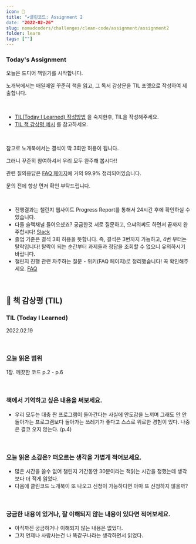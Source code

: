 ```yaml
---
icon: 📝
title: "✔️클린코드: Assignment 2
date: "2022-02-26"
slug: nomadcoders/challenges/clean-code/assignment/assignment2
folder: learn
tags: [""]
---
```


### **Today's Assignment**

오늘은 드디어 책읽기를 시작합니다.

노개북에서는 매일매일 꾸준히 책을 읽고, 그 독서 감상문을 TIL 포멧으로 작성하여 제출합니다.

<br />

- [TIL(Today I Learned) 작성방법](https://www.notion.so/TIL-Today-I-Learned-b44c009377c740a399f17242e0c1a139) 을 숙지한후, TIL을 작성해주세요.
- [TIL 책 감상평 예시](https://nomadcoders.co/community/thread/1866) 를 참고하세요.

<br />

참고로 노개북에서는 결석이 딱 3회만 허용이 됩니다. 

그러니 꾸준히 참여하셔서 우리 모두 완주해 봅시다!!

관련 질의응답은 [FAQ 페이지](https://nomadcoders.co/faq/challenge/book-schedule-clean-code)에 거의 99.9% 정리되어있습니다.

문의 전에 항상 먼저 확인 부탁드립니다.

<br />

- 진행결과는 챌린지 웹사이트 Progress Report를 통해서 24시간 후에 확인하실 수 있습니다.
- 다들 슬랙채널 들어오셨죠? 궁금한것 서로 질문하고, 으쌰의쌰도 하면서 끝까지 완주합시다! [Slack](https://nomadcoders.co/faq/community/slack)
- 졸업 기준은 결석 3회 허용을 뜻합니다. 즉, 결석은 3번까지 가능하고, 4번 부터는 탈락입니다! 탈락이 되는 순간부터 과제들과 정답을 조회할 수 없으니 유의하시기 바랍니다.
- 챌린지 진행 관련 자주하는 질문 - 위키(FAQ 페이지)로 정리했습니다! 꼭 확인해주세요. [FAQ](https://nomadcoders.co/faq/how-to-challenge)

<br />

## 📝 책 감상평 (TIL)

### **TIL (Today I Learned)**

2022.02.19

<br />

### 오늘 읽은 범위

1장. 깨끗한 코드 p.2 - p.6

<br />

### 책에서 기억하고 싶은 내용을 써보세요.

- 우리 모두는 대충 짠 프로그램이 돌아간다는 사실에 안도감을 느끼며 그래도 안 안돌아가는 프로그램보다 돌아가는 쓰레기가 좋다고 스스로 위로한 경험이 있다. 나중은 결코 오지 않는다. (p.4)

<br />

### 오늘 읽은 소감은? 떠오르는 생각을 가볍게 적어보세요.

- 많은 시간을 쓸수 없어 챌린지 기간동안 30분이라는 책읽는 시간을 정했는데 생각보다 더 적게 읽었다.
- 다음에 클린코드 노개북이 또 나오고 신청이 가능하다면 아마 또 신청하지 않을까?

<br />

### 궁금한 내용이 있거나, 잘 이해되지 않는 내용이 있다면 적어보세요.

- 아직까진 궁금하거나 이해되지 않는 내용은 없었다.
- 그저 언제나 사람사는건 나 똑같구나라는 생각하면서 읽었다.

